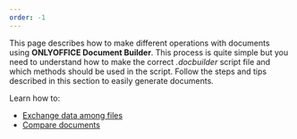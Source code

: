 ```yaml
---
order: -1
---
```

This page describes how to make different operations with documents using **ONLYOFFICE Document Builder**. This process is quite simple but you need to understand how to make the correct *.docbuilder* script file and which methods should be used in the script. Follow the steps and tips described in this section to easily generate documents.

Learn how to:

* [Exchange data among files](/docbuilder/howitworks/globalvariable)
* [Compare documents](/docbuilder/howitworks/comparedocuments)
